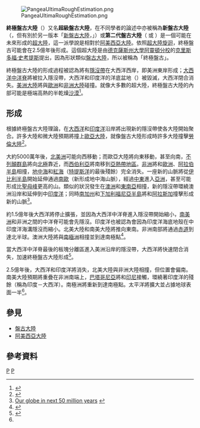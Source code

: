 {{noteTA
|1=zh:珠穆朗玛峰;=>zh-cn:珠穆朗玛峰;zh-hk:珠穆朗瑪峰;zh-sg:珠穆朗玛峰;zh-tw:聖母峰;
|2=zh-tw:線;zh-hk:綫;zh-cn:线;
}}
[[File:PangeaUltimaRoughEstimation.png|thumb]]

'''終極盤古大陸'''（{{lang|en|Pangaea Ultima}}）又名'''超級盤古大陸'''，在不同學者的論述中亦被稱為'''新盤古大陸'''（{{lang|en|Neopangea}}，但有別於另一版本「[[新盤古大陸|新盤古大陸]]，{{lang|en|Novopangea}}」）或'''第二代盤古大陸'''（{{lang|en|Pangaea Proxima}} 或 {{lang|en|Pangaea II}}）是一個可能在未來形成的[[超大陸|超大陸]]，這一派學說是相對於[[阿美西亞大陸|阿美西亞大陸]]。依照[[超大陸旋迴|超大陸旋迴]]，終極盤古可能會在2.5億年後形成。這個超大陸是由[[德克薩斯大學阿靈頓分校|德克薩斯州大學阿靈頓分校]]的[[克里斯多福·史考提斯|克里斯多福·史考提斯]]提出，因為形狀類似[[盤古大陸|盤古大陸]]，所以被稱為「終極盤古」。

終極盤古大陸的形成過程被認為將有[[隱沒帶|隱沒帶]]在大西洋西岸，即美洲東岸形成；[[大西洋中洋脊|大西洋中洋脊]]將被拉入隱沒帶，大西洋和印度洋的洋底盆地（{{lang|en|Indian basin}}）被毀滅，大西洋閉合消失。[[美洲大陸|美洲大陸]]將與[[歐洲大陸|歐洲]]和[[非洲大陸|非洲大陸]]碰撞。就像大多數的超大陸，終極盤古大陸的內部可能是極端高熱的半乾燥[[沙漠|沙漠]]<ref>{{cite book | last = Kargel | first = Jeffrey S. | title = Mars | publicationdate= 2004 | publisher = Springer | isbn = 1-85233-568-8 | chapter = New World}}</ref>。

== 形成 ==
根據終極盤古大陸理論，在[[大西洋|大西洋]]和[[印度洋|印度洋]]沿岸將出現新的隱沒帶使各大陸開始聚合。許多大陸和微大陸預期將撞上[[歐亞大陸|歐亞大陸]]，就像盤古大陸形成時許多大陸撞擊[[勞倫大陸|勞倫大陸]]<ref>{{Cite web |url=http://www.nytimes.com/2007/01/09/science/09geo.html?ei=5088&en=860894882cd7a34d&ex=1325998800&partner=rssnyt&emc=rss&pagewanted=print |title=Long-term global plate movement |access-date=2010-03-31 |archive-date=2019-06-28 |archive-url=https://web.archive.org/web/20190628035920/https://www.nytimes.com/2007/01/09/science/09geo.html?ei=5088&en=860894882cd7a34d&ex=1325998800&partner=rssnyt&emc=rss&pagewanted=print |dead-url=no }}</ref>。

大約5000萬年後，[[北美洲|北美洲]]可能向西移動；而歐亞大陸將向東移動，甚至向南，[[不列顛群島|不列顛群島]]將向[[北極|北極]]靠近，而[[西伯利亞|西伯利亞]]將南移到[[亞熱帶地區|亞熱帶地區]]。[[非洲|非洲]]將和[[歐洲|歐洲]]、[[阿拉伯半島|阿拉伯半島]]相撞，[[地中海|地中海]]和[[紅海|紅海]]（[[特提斯洋|特提斯洋]]的最後殘餘）完全消失。一座新的山脈將從[[伊比利半島|伊比利半島]]開始延伸通過[[南歐|南歐]]（新形成地中海山脈），經過[[中東|中東]]進入[[亞洲|亞洲]]，甚至可能形成比[[聖母峰|聖母峰]]更高的山。類似的狀況發生在[[澳洲|澳洲]]和[[東南亞|東南亞]]相撞，新的隱沒帶環繞澳洲沿岸和延伸到中[[印度洋|印度洋]]；同時[[南加州|南加州]]和[[下加利福尼亞半島|下加利福尼亞半島]]將和[[阿拉斯加|阿拉斯加]]撞擊形成新的山脈<ref>[http://volcano.oregonstate.edu/vwdocs/vwlessons/lessons/Pangea/Pangea9.html Our globe in next 50 million years] {{webarchive|url=https://web.archive.org/web/20090405145237/http://volcano.oregonstate.edu/vwdocs/vwlessons/lessons/Pangea/Pangea9.html |date=2009-04-05 }}</ref>。

約1.5億年後大西洋將停止擴張，並因為大西洋中洋脊進入隱沒帶開始縮小，[[南美洲|南美洲]]和非洲之間的中洋脊可能會先隱沒。印度洋也被認為會因為印度洋海底地殼在中印度洋海溝隱沒而縮小。北美大陸和南美大陸將推向東南。非洲南部將通過[[赤道|赤道]]到達北半球。澳洲大陸將與[[南極洲|南極洲]]相撞並到達南極點<ref>{{Cite web |url=http://www.scotese.com/future1.htm |title=Our Earth 150 million years from now |access-date=2010-03-26 |archive-date=2021-04-26 |archive-url=https://web.archive.org/web/20210426224100/http://scotese.com/future1.htm |dead-url=no }}</ref>。

當大西洋中洋脊最後的板塊分離區進入美洲沿岸的隱沒帶，大西洋將快速閉合消失，加速終極盤古大陸形成<ref name="scotese">{{cite web | url = http://www.scotese.com/future2.htm | last = Scotese | first = Christopher R. | title = Pangea Ultima will form 250 million years in the Future | work = Paleomap Project | accessdate = 2006-03-13 | archive-date = 2012-08-14 | archive-url = https://www.webcitation.org/69tyYIkOW?url=http://www.scotese.com/future2.htm | dead-url = no }}</ref>。

2.5億年後，大西洋和印度洋將消失，北美大陸與非洲大陸相撞，但位置會偏南。南美大陸預期將重疊在非洲南端上，[[巴塔哥尼亞|巴塔哥尼亞]]將和[[印尼|印尼]]接觸，環繞著印度洋的殘餘（稱為印度－大西洋）。南極洲將重新到達南極點。太平洋將擴大並占據地球表面一半<ref name="scotese"/>。

== 參見 ==
* [[盤古大陸|盤古大陸]]
* [[阿美西亞大陸|阿美西亞大陸]]
== 參考資料 ==
<!-- ----------------------------------------------------------
  See http://en.wikipedia.org/wiki/Wikipedia:Footnotes for a
  discussion of different citation methods and how to generate
  footnotes using the <ref>, </ref> and  <reference /> tags
----------------------------------------------------------- -->
{{reflist}}
{{洲|state=uncollapsed}}

[[Category:理論上的大陸|P]]
[[Category:超大陸|P]]
